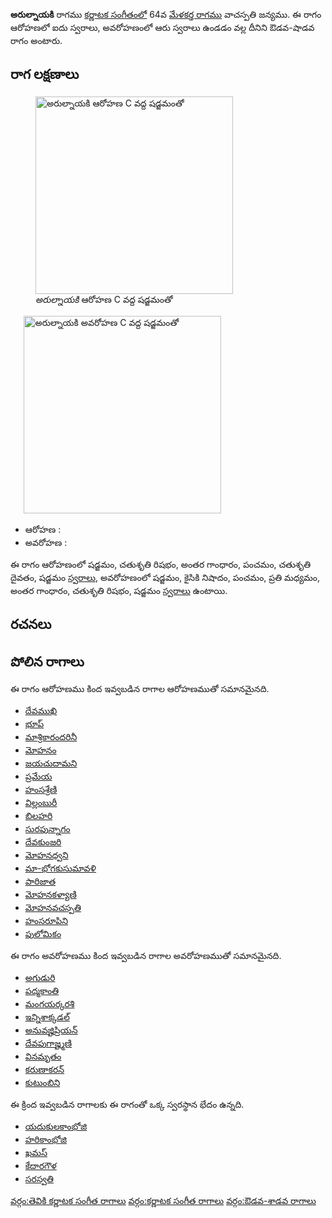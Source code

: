 {{Infobox ragam
	| name          	=  అరుల్నాయకి
	| synonym	    	= 
	| mela          	= 
	| chakra        	= 
	| janaka        	= 
	| type          	= ఔడవ-శాడవ
	| arohanam      	= {{svaraC|S|R2|G3|P|D2|S'}} 
	| avarohanam    	= {{svaraC|S'|N2|P|M2|G3|R2|S}}
	| jeeva         	=
	| chhaya        	=
	| nyasa         	=
	| vishesha      	= 
	| equivalent  		= 
}}
{{కర్ణాటక సంగీత రాగాలు}}
''' అరుల్నాయకి''' రాగము [[కర్ణాటక సంగీతం]]లో 64వ [[మేళకర్త రాగము]] వాచస్పతి జన్యము.  ఈ రాగం ఆరోహణలో ఐదు స్వరాలు, అవరోహణంలో ఆరు స్వరాలు ఉండడం వల్ల దీనిని ఔడవ-షాడవ రాగం అంటారు.


==రాగ లక్షణాలు==
[[Image:arulnayaki_ar_kb2wiki.png|thumb|right|316px|'' అరుల్నాయకి'' ఆరోహణ C వద్ద షడ్జమంతో]]
	[[Image:arulnayaki_av_kb2wiki.png|thumb|right|316px|'' అరుల్నాయకి'' అవరోహణ C వద్ద షడ్జమంతో]]

* ఆరోహణ : {{svaraC|S|R2|G3|P|D2|S'}} 
* అవరోహణ : {{svaraC|S'|N2|P|M2|G3|R2|S}}

ఈ రాగం ఆరోహణంలో షడ్జమం, చతుశృతి రిషభం, అంతర గాంధారం, పంచమం, చతుశృతి దైవతం, షడ్జమం [[స్వరాలు]], అవరోహణంలో షడ్జమం, కైసికి నిషాదం, పంచమం, ప్రతి మధ్యమం, అంతర గాంధారం, చతుశృతి రిషభం, షడ్జమం [[స్వరాలు]] ఉంటాయి.

==రచనలు==



==పోలిన రాగాలు==
ఈ రాగం ఆరోహణము కింద ఇవ్వబడిన రాగాల ఆరోహణముతో సమానమైనది.
* [[దేవముఖి]]
* [[భూప్]]
* [[మాశ్రికారందరినీ]]
* [[మోహనం]]
* [[జయచుదామని]]
* [[ప్రమేయ]]
* [[హంసశ్రేణి]]
* [[విల్లంబురీ]]
* [[బిలహరి]]
* [[సురపున్నాగం]]
* [[దేవకుంజరి]]
* [[మోహనధ్వని]]
* [[మా-భోగకుసుమావళి]]
* [[పారిజాత]]
* [[ మోహనకళ్యాణి]]
* [[మోహనవచస్పతి]]
* [[హంసరూపిని]]
* [[పులోమికం]]

ఈ రాగం అవరోహణము కింద ఇవ్వబడిన రాగాల అవరోహణముతో సమానమైనది.
* [[అగుడురి]]
* [[పద్మకాంతి]]
* [[మంగయర్కరశి]]
* [[ఇన్నిశాక్కడల్]]
* [[అనువజ్హిప్రియన్]]
* [[దేవపుగాజ్హ్మణి]]
* [[వినమృతం]]
* [[కరుణాకరన్]]
* [[కుటుంబిని]]

ఈ క్రింద ఇవ్వబడిన రాగాలకు ఈ రాగంతో ఒక్క స్వరస్థాన భేదం ఉన్నది.
* [[యదుకులకాంభోజి]]
* [[హరికాంభోజి]]
* [[ఖమస్]]
* [[కేదారగౌళ]]
* [[సరస్వతి]]



[[వర్గం:తెవికి కర్ణాటక సంగీత రాగాలు]]
[[వర్గం:కర్ణాటక సంగీత రాగాలు]]
[[వర్గం:ఔడవ-శాడవ రాగాలు]]